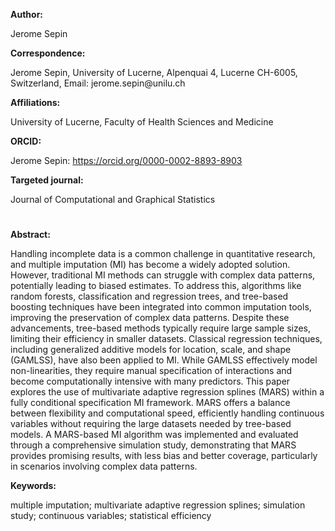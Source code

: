 
**Author:**

Jerome Sepin

**Correspondence:**

Jerome Sepin, University of Lucerne, Alpenquai 4, Lucerne CH-6005, Switzerland, Email: jerome.sepin\@unilu.ch

**Affiliations:**

University of Lucerne, Faculty of Health Sciences and Medicine

**ORCID:**

Jerome Sepin: <https://orcid.org/0000-0002-8893-8903>

**Targeted journal:**

Journal of Computational and Graphical Statistics

#  {.unnumbered}

**Abstract:**

Handling incomplete data is a common challenge in quantitative research, and multiple imputation (MI) has become a widely adopted solution. However, traditional MI methods can struggle with complex data patterns, potentially leading to biased estimates. To address this, algorithms like random forests, classification and regression trees, and tree-based boosting techniques have been integrated into common imputation tools, improving the preservation of complex data patterns. Despite these advancements, tree-based methods typically require large sample sizes, limiting their efficiency in smaller datasets. Classical regression techniques, including generalized additive models for location, scale, and shape (GAMLSS), have also been applied to MI. While GAMLSS effectively model non-linearities, they require manual specification of interactions and become computationally intensive with many predictors. This paper explores the use of multivariate adaptive regression splines (MARS) within a fully conditional specification MI framework. MARS offers a balance between flexibility and computational speed, efficiently handling continuous variables without requiring the large datasets needed by tree-based models.
A MARS-based MI algorithm was implemented and evaluated through a comprehensive simulation study, demonstrating that MARS provides promising results, with less bias and better coverage, particularly in scenarios involving complex data patterns.

**Keywords:**

multiple imputation; multivariate adaptive regression splines; simulation study; continuous variables; statistical efficiency
